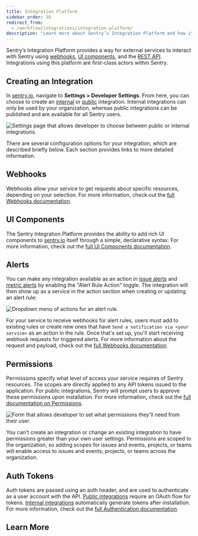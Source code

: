 ```yaml
---
title: Integration Platform
sidebar_order: 10
redirect_from:
  - /workflow/integrations/integration-platform/
description: "Learn more about Sentry’s Integration Platform and how it provides a way for external services to interact with Sentry using the REST API and webhooks. Integrations utilizing this platform are first-class actors within Sentry, and you can build them for public and internal use-cases."
---
```


Sentry’s Integration Platform provides a way for external services to interact with Sentry using [webhooks](/product/integrations/integration-platform/webhooks/), [UI components](/product/integrations/integration-platform/ui-components/), and the [REST API](/api). Integrations using this platform are first-class actors within Sentry.


## Creating an Integration

In [sentry.io](https://sentry.io), navigate to **Settings > Developer Settings**. From here, you can choose to create an [internal](/product/integrations/integration-platform/internal-integration) or [public](/product/integrations/integration-platform/public-integration) integration. Internal integrations can only be used by your organization, whereas public integrations can be published and are available for all Sentry users.

![Settings page that allows developer to choose between public or internal integrations.](dev-settings.png)

There are several configuration options for your integration, which are described briefly below. Each section provides links to more detailed information.

## Webhooks

Webhooks allow your service to get requests about specific resources, depending on your selection. For more information, check out the [full Webhooks documentation](/product/integrations/integration-platform/webhooks/).

## UI Components

The Sentry Integration Platform provides the ability to add rich UI components to [sentry.io](https://sentry.io) itself through a  simple, declarative syntax. For more information, check out the [full UI Components documentation](/product/integrations/integration-platform/ui-components/).

## Alerts

You can make any integration available as an action in [issue alerts](/product/integrations/integration-platform/webhooks/#issue-alerts) and [metric alerts](/product/integrations/integration-platform/webhooks/#metric-alerts) by enabling the "Alert Rule Action" toggle. The integration will then show
up as a service in the action section when creating or updating an alert rule:

![Dropdown menu of actions for an alert rule.](alert-rules.png)

For your service to receive webhooks for alert rules, users must add to existing rules or create new ones that have `Send a notification via <your service>` as an action in the rule. Once that's set up, you'll start receiving webhook requests for triggered alerts. For more information about the request and payload, check out the [full Webhooks documentation](/product/integrations/integration-platform/webhooks/).


## Permissions

Permissions specify what level of access your service requires of Sentry resources. The scopes are directly applied to any API tokens issued to the application. For public integrations, Sentry will prompt users to approve these permissions upon installation. For more information, check out the [full documentation on Permissions](/api/permissions/).

![Form that allows developer to set what permissions they'll need from their user.](permissions.png)

You can't create an integration or change an existing integration to have permissions greater than your own user settings. Permissions are scoped to the organization, so adding scopes for issues and events, projects, or teams will enable access to issues and events, projects, or teams across the organization.


## Auth Tokens

Auth tokens are passed using an auth header, and are used to authenticate as a user account with the API. [Public integrations](/product/integrations/integration-platform/public-integration) require an OAuth flow for tokens. [Internal integrations](/product/integrations/integration-platform/internal-integration) automatically generate tokens after installation. For more information, check out the [full Authentication documentation](/api/auth/).


## Learn More

<PageGrid />
